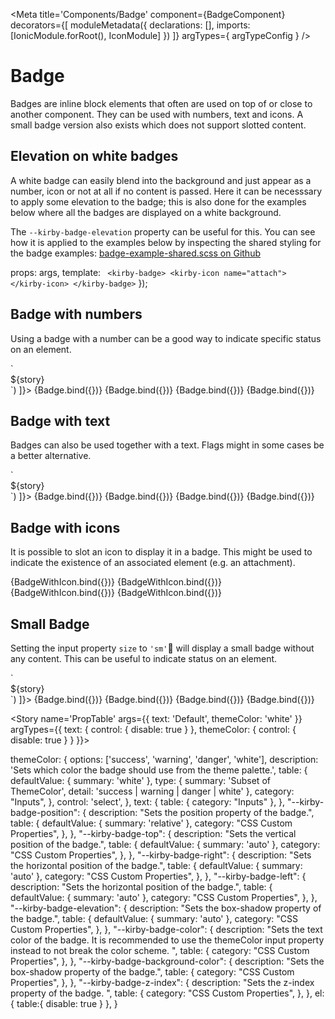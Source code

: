 
<Meta 
  title='Components/Badge' 
  component={BadgeComponent}
  decorators={[
    moduleMetadata({
      declarations: [],
      imports: [IonicModule.forRoot(), IconModule]
    })
  ]}
  argTypes={ argTypeConfig }
  />

# Badge
Badges are inline block elements that often are used on top of or close to another component. They can be used with numbers, text and icons.
A small badge version also exists which does not support slotted content.

## Elevation on white badges
A white badge can easily blend into the background and just appear as a number, icon or not at all if no content is passed. 
Here it can be necesssary to apply some elevation to the badge; this is also done for the examples below where all the badges are displayed on a white background.

The `--kirby-badge-elevation` property can be useful for this. You can see how it is applied to the examples below by inspecting the shared styling for the badge examples:
[badge-example-shared.scss on Github](https://github.com/kirbydesign/designsystem/blob/master/apps/cookbook/src/app/examples/badge-example/examples/badge-example-shared.scss)

  props: args,
  template: `
  <kirby-badge>
    <kirby-icon name="attach">
    </kirby-icon>
  </kirby-badge>` 
});

## Badge with numbers
Using a badge with a number can be a good way to indicate specific status on an element.

<Canvas>
  <Story
    name='Default - number'
    args={{
        text: '1',
      }}
     decorators={[
      componentWrapperDecorator((story) => `<div style="--kirby-badge-elevation: rgba(28, 28, 28, 0.3) 0px 5px 10px -10px, rgba(28, 28, 28, 0.08) 0px 0px 5px 0px">${story}</div>`)
    ]}>
    {Badge.bind({})}
  </Story>
  <Story
    name='Success - number'
    args={{
        text: '7',
        themeColor: 'success'
      }}>
    {Badge.bind({})}
  </Story>
  <Story
    name='Warning - number'
    args={{
        text: '99',
        themeColor: 'warning'
      }}>
    {Badge.bind({})}
  </Story>
  <Story
    name='Danger - number'
    args={{
        text: '123',
        themeColor: 'danger'
      }}>
    {Badge.bind({})}
  </Story>
</Canvas>

## Badge with text
Badges can also be used together with a text. Flags might in some cases be a better alternative.

<Canvas>
  <Story
    name='Default - text'
    args={{
        text: 'Default'
      }}
    decorators={[
      componentWrapperDecorator((story) => `<div style="--kirby-badge-elevation: rgba(28, 28, 28, 0.3) 0px 5px 10px -10px, rgba(28, 28, 28, 0.08) 0px 0px 5px 0px">${story}</div>`)
    ]}>
    {Badge.bind({})}
  </Story>
  <Story
    name='Success - text'
    args={{
        text: 'Success',
        themeColor: 'success'
      }}>
    {Badge.bind({})}
  </Story>
  <Story
    name='Warning - text'
    args={{
        text: 'Warning',
        themeColor: 'warning'
      }}>
    {Badge.bind({})}
  </Story>
  <Story
    name='Danger - text'
    args={{
        text: 'Danger',
        themeColor: 'danger'
      }}>
    {Badge.bind({})}
  </Story>
</Canvas>

## Badge with icons
It is possible to slot an icon to display it in a badge. This might be used to indicate the existence of an associated element (e.g. an attachment).

<Canvas>
  <Story
    name='Default - icon'
  >
    {BadgeWithIcon.bind({})}
  </Story>
  <Story
    name='Success - icon'
    args={{
      themeColor: 'success'
    }}
  >
    {BadgeWithIcon.bind({})}
  </Story>
  <Story
    name='Warning - icon'
    args={{
      themeColor: 'warning'
    }}
  >
    {BadgeWithIcon.bind({})}
  </Story>
  <Story
    name='Danger - icon'
    args={{
      themeColor: 'danger'
    }}
  >
    {BadgeWithIcon.bind({})}
  </Story>
</Canvas>

## Small Badge
Setting the input property `size` to `'sm'` will display a small badge without any content. This can be useful to indicate status on an element.

<Canvas>
  <Story
    name='Default - small'
    args={{
        size: 'sm'
      }}
    decorators={[
      componentWrapperDecorator((story) => `<div style="--kirby-badge-elevation: rgba(28, 28, 28, 0.3) 0px 5px 10px -10px, rgba(28, 28, 28, 0.08) 0px 0px 5px 0px">${story}</div>`)
    ]}>
    {Badge.bind({})}
  </Story>
  <Story
    name='Success - small'
    args={{
        size: 'sm',
        themeColor: 'success'
      }}>
    {Badge.bind({})}
  </Story>
  <Story
    name='Warning - small'
    args={{
        size: 'sm',
        themeColor: 'warning'
      }}>
    {Badge.bind({})}
  </Story>
  <Story
    name='Danger - small'
    args={{
        size: 'sm',
        themeColor: 'danger'
      }}>
    {Badge.bind({})}
  </Story>
</Canvas>

<!-- 
The PropTable story is a workaround to be able to hide the controls in the ArgsTable.
We need to hide it because when <ArgsTable /> uses one of the stories loaded into the DOM, 
and a user tries to alter the control while on the doc page, storybook will break with an error message:
"Type [ComponentName] is part of the declarations of 2 modules: StorybookModule and StorybookModule"

With this workaround, the story will show in the menu to the left, but if we dont bind to the template, 
we will not render anything else than the prop table, with default values. 

The above is a side effect of <ArgsTable of={ComponentName} /> syntax not working with custom 
args tables, so we can only generate it from a specific story: https://storybook.js.org/docs/angular/writing-docs/doc-blocks#customizing

REMEMBER TO ADD ALL PROPERTIES TO BELOW ON THE PROPTABLE STORY, FOR THEM TO SHOW UP ON THE DOCS PAGE.
-->
<Story
  name='PropTable'
  args={{
    text: 'Default',
    themeColor: 'white'
  }}
  argTypes={{
    text: { control: { disable: true } },
    themeColor: { control: { disable: true } }
  }}>
</Story>

<ArgsTable story='PropTable' />

  themeColor: {
    options: ['success', 'warning', 'danger', 'white'],
    description: 'Sets which color the badge should use from the theme palette.',
    table: {
      defaultValue: {
        summary: 'white'
      },
      type: {
        summary: 'Subset of ThemeColor',
        detail: 'success | warning | danger | white'
      },
      category: "Inputs",
    },
    control: 'select',
  },
  text: {
    table: {
      category: "Inputs"
    },
  },
  "--kirby-badge-position": {
    description: "Sets the position property of the badge.",
    table: {
      defaultValue: {
        summary: 'relative'
      },
      category: "CSS Custom Properties",
    },
  },
  "--kirby-badge-top": {
    description: "Sets the vertical position of the badge.",
    table: {
      defaultValue: {
        summary: 'auto'
      },
      category: "CSS Custom Properties",
    },
  },
  "--kirby-badge-right": {
    description: "Sets the horizontal position of the badge.",
    table: {
      defaultValue: {
        summary: 'auto'
      },
      category: "CSS Custom Properties",
    },
  },
  "--kirby-badge-left": {
    description: "Sets the horizontal position of the badge.",
    table: {
      defaultValue: {
        summary: 'auto'
      },
      category: "CSS Custom Properties",
    },
  },
  "--kirby-badge-elevation": {
    description: "Sets the box-shadow property of the badge.",
    table: {
      defaultValue: {
        summary: 'auto'
      },
      category: "CSS Custom Properties",
    },
  },
  "--kirby-badge-color": {
    description: "Sets the text color of the badge. It is recommended to use the themeColor input property instead to not break the color scheme.	",
    table: {
      category: "CSS Custom Properties",
    },
  },
  "--kirby-badge-background-color": {
    description: "Sets the box-shadow property of the badge.",
    table: {
      category: "CSS Custom Properties",
    },
  },
  "--kirby-badge-z-index": {
    description: "Sets the z-index property of the badge.	",
    table: {
      category: "CSS Custom Properties",
    },
  },
  el: {
    table:{
      disable: true
    }
  },
}